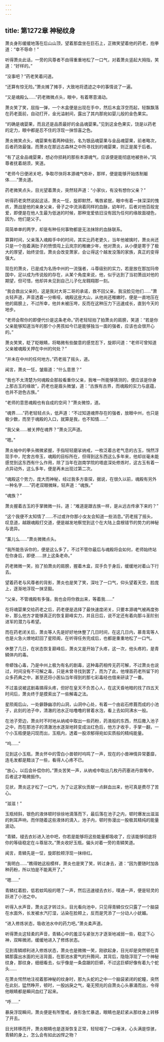 ```yaml
---
---
---
```

title: 第1272章 神秘纹身
---



萧炎身形缓缓地落在后山山顶，望着那盘坐在巨石上，正微笑望着他的药老，抱拳道：“幸不辱命！”

听得萧炎此话，一旁的风尊者不由得重重地松了一口气，对着萧炎竖起大拇指，笑道：“好样的。”

“没事吧？”药老笑着问道。

“还算有惊无险。”萧炎摊了摊手，大致地将遗迹之中的事情说了一遍。

“又是魂殿么……”药老微微点头，眼中，有着寒意涌动。

萧炎笑了笑，屈指一弹，一个木盒便是出现在手中，然后木盒浮空而起，轻飘飘落在药老面前，自动打开，金光溢射间，露出了其内那宛如婴儿般的金色果实。

“的确是魂婴果，而且还是品质最好的金品魂婴果。”见到这金色果实，饶是以药老的定力，眼中都是忍不住的浮现一抹惊喜之色。

萧炎微笑点头，魂婴果有着两种级别，名为银品魂婴果与金品魂婴果，前者略次，后者药效最强，而萧炎在那远古森林之中所寻找到的魂婴果，则正是属于后者。

“有了这金品魂婴果，想必你损耗的那些本源魂气，应该便是能彻底地被弥补。”风尊者抚着胡须，笑道。

“老师今日便闭关吧，争取尽快将本源魂气弥补，那样，便是能够开始炼制躯体……”萧炎道。

药老微笑点头，目光望着萧炎，突然轻声道：“小家伙，有没有想你父亲？”

听得药老突然说起这话，萧炎一怔，旋即默然，嘴唇紧抿，眼中有着一抹深深的愧疚，萧战是他的亲身父亲，骨子之中流淌着同样的血脉，幼年时，后者对他百般宠爱，即便是在他人生最为低迷的时候，那种宠爱依旧没有因为任何的缘故面褪色，因为，他们是父子。

简简单单的两字，却是有种任何事物都是无法抹除的血脉联系。

算算时间，父亲落入魂殿手中的时间，其实比药老更久，当年他被擒时，萧炎尚还只是一个抱着满肚子的愤恨闯上云岚宗的稚嫩少年，他对萧炎，从小便是寄于了极大的厚望，始终坚信，萧炎会改变萧家，会让得这个越发没落的家族，真正的变得强大。

现在的萧炎，已是成为名扬中州的一流强者，斗尊级别的实力，若是放在那加玛帝国中，足以成为传说般的存在，从某个角度来说，他，似乎达到了当初萧战对他的期望，但可惜，他却并未见到自己儿子化龙翱翔那一刻。

“我会救出父亲的，这是我对大哥二哥的承诺，救不回父亲，我没脸见他们……”萧炎轻声道，声音透着一分嘶哑，魂殿这座大山，从他尚还稚嫩时，便是一直地压在他的肩膀上，不过所幸，他并未被压垮，反而在这种压力下迅速成长，直到今天的地步。

“老师会帮你的即便代价是这条老命。”药老轻轻拍了拍萧炎的肩膀，笑道：“若是你父亲能够知道当年的那个小男孩如今已是能够独当一面的强者，应该也会很开心的。”

萧炎笑笑，眨了眨眼睛，将略微有些酸意的感觉忍下，旋即问道：“老师可曾知道父亲被魂殿关押在中州的何处？”

“并未在中州的任何地方。”药老摇了摇头，道。

闻言，萧炎一怔，皱眉道：“什么意思？”

“我也不太清楚为何魂殿会那般看重你父亲，我唯一所能够猜测的，便应该是你身上那古玉的缘故”，药老也是眉头微皱，道：“古族有古界，而魂殿的实力与底蕴，也并不逊色古族。”

“老师的意思魂殿也有自成的空间？”萧炎微惊，道。

“魂界……”药老轻轻点头，低声道：“不过知道魂界存在的强者，放眼中州，也只是极少数，而至于魂殿的入口，就算是我，也不知情……”

“我父亲……被关押在魂界？”萧炎沉声道。

“嗯。”

萧炎袖中的拳头微微紧握，手指轻轻磨挲纳戒，一枚泛着古老气息的古玉，悄然浮现手中，陀舍古帝玉，魂殿的目标所在，但得到这东西这么多年来，他却丝毫未能感觉到这东西有什么作用，除了当年在迦南学院的塔底深处修炼时，这古玉有着一点异动外，这么多年，便是再未出现过第二次。

“魂殿这个势力，庞大而神秘，经过我多方查探，据说，在很久以前，魂殿有另外一种名字……”药老双眼微眯，轻声道：“魂族。”

“魂族？”

萧炎握着古玉的手掌微微一抖，道：“难道是跟古族一样，是从远古传承下来的？”

“这个我便不太知情了……不过或许你那小女友会知道一些消息。”药老摇了摇头，叹息道，越跟魂殿打交道，便是越发地察觉到这个在大陆上盘根错节的势力的神秘与诡异。

“薰儿么……”萧炎微微点头。

“我所能告诉你的，便是这么多了，不过不管你最后与魂殿将会如何，老师始终站在你身后，即便……拼上这条老命。”

药老微微一笑，拍了拍萧炎的肩膀，握着木盒，双手负于身后，缓缓地对着山下行去。

望着药老与风尊者的背影，萧炎也是笑了笑，深吐了一口气，仰头望着天空，脸庞上，逐渐地浮现一抹坚毅。

“父亲，不管魂殿有多强，我也会将你救出来，等着我……”

在将魂婴果交给药老之后，药老便是选择了最快速度闭关，只要本源魂气被再度弥补，那么他方才能够真正的恢复巅峰实力，并且日后，说不定还有着向那斗圣阶别进军的潜力与希望。

而在药老闭关后，萧炎等人先是好好地休整了几日时间，在这几日内，慕青鸾等人也是火急火燎地赶回了星陨阁，在听得任务完成后，也都是重重地松了一口气。

休整了几日，在状态恢复巅峰后，萧炎又是开始了头疼，这一次，他头疼的，是青鳞体内的毒。

帝蟒蚀心毒，乃是中州上极为有名的剧毒，这种毒药相传无药可解，不过萧炎也说过，时间没有不可解之毒，只是未曾寻找到罢了，而为了此，他埋首药老所留下的众多药典之中，甚至还将小医仙当年得到的那七彩毒经也借来研读了一番。

不过虽说被这剧毒搞得头疼，但好在皇天不负苦心人，在这天昏地暗的找了四五天时间后，萧炎终于是摸索出了一些解毒之法。

星陨阁后山，一处僻静幽凉的山洞，山洞中心处，有着一个由岩石修葺而成的小池子，此刻的池子中，清澈的池水正咕噜噜的冒着水泡，看上去如同沸水一般。

在池子旁边，萧炎时不时地从纳戒中取出一些药粉，药液般的东西，然后撒入池子之中，而在那池子的清澈池水逐渐地转变成淡红色后，他方才收手，手掌一翻，一个小玉瓶便是闪现而出，玉瓶内，透着一股浓郁得宛如实质般的精纯能量。

“呜……”

见到这小玉瓶，萧炎怀中的雪白小兽顿时呜鸣了一声，现在的小兽神情异常萎靡，连毛发都是黯淡了一些，看得人心疼不已。

“放心，以后会补偿你的。”萧炎苦笑一声，从纳戒中取出几枚丹药塞进丹兽嘴中，后者这才略微振作。

见状，萧炎这才松了一口气，为了让这家伙贡献一点鲜血出来，他可真是费尽了苦心。

“滋滋！”

玉瓶倾斜，银色的液体顿时徐徐地滴落而下，最后落在池子之内，顿时爆发出滋滋的刺耳声响，而伴随着这些液体的滴入，池子内，顿时弥漫出一股极其精纯的能量波动。

“青鳞，褪去衣衫进入池中吧，你若是能够将这些能量都吸收了，应该能够彻底将你的等级稳定在斗尊层次。”萧炎收好玉瓶，偏头对着一旁的青鳞笑道。

闻言，青鳞先是一怔，旋即脸颊浮现一抹绯红。

“我明白……”瞧得她这般模样，萧炎也是笑了笑，转过身去，道：“因为要随时加各种药粉，所以怕是不能离开了。”

“嗯……”

青鳞红着脸，低若蚊鸣般的嗯了一声，然后迅速褪去衣衫，噗通一声，便是轻灵的跃进了小池之中。

听得入水声音，萧炎这才转过头，目光看向池中，只见得青鳞仅仅只露了一个脑袋在水面外，长发被水汽打湿，沾染在脸颊上，反而是凭添了一分动人小妩媚。

“进入修炼状态，吸收池水中的药力吧。”萧炎柔声道。

听得萧炎这轻柔的声音，青鳞心中的羞涩与紧张方才逐渐地减弱一些，稳定下心神，双眸微闭，缓缓地进入了修炼状态。

见到青鳞顺利进入修炼状态，萧炎也是微微一笑，刚欲起身，目光却是突然顿在青鳞那露出水面的光洁背面，在那池水雾气的升腾间，其背后，隐隐浮现了一个神秘纹身，那纹身，细细看去，似乎像是一条盘踞的巨蟒，不过这巨蟒好像有着九个蛇头……

在萧炎愕然地注视着那神秘的纹身时，那九头蛇的之中一个脑袋紧闭的蛇瞳，突然在此刻，猛然睁开，顿时，一股凶戾之气，毫无预兆的自萧炎心头暴涌而出，令得他眼睛都是瞬间血红了起来。

“呼……”

暴戾浮现瞬间，萧炎便是有所警戒，身形急忙暴退，眼睛也是赶紧从那纹身上转移了开去。

目光转移而开，萧炎眼睛也是逐渐恢复正常，轻轻咽了一口唾沫，心头满是惊骇，青鳞的身上，怎么会有如此凶悍之物？